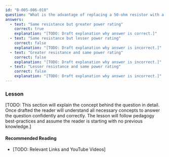 ```yaml
---
id: "B-005-006-010"
question: "What is the advantage of replacing a 50-ohm resistor with a parallel combination of two 100-ohm resistors of the same power rating?"
answers:
  - text: "Same resistance but greater power rating"
    correct: true
    explanation: "[TODO: Draft explanation why answer is correct.]"
  - text: "Same resistance but lesser power rating"
    correct: false
    explanation: "[TODO: Draft explanation why answer is incorrect.]"
  - text: "Greater resistance and same power rating"
    correct: false
    explanation: "[TODO: Draft explanation why answer is incorrect.]"
  - text: "Lesser resistance and same power rating"
    correct: false
    explanation: "[TODO: Draft explanation why answer is incorrect.]"
---
```


### Lesson

[TODO: This section will explain the concept behind the question in detail. Once drafted the reader will understand all necessary concepts to answer the question confidently and correctly. The lesson will follow pedagogy best-practices and assume the reader is starting with no previous knowledge.]

#### Recommended Reading

- [TODO: Relevant Links and YouTube Videos]
